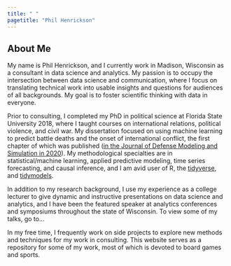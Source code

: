 ```yaml
---
title: " "
pagetitle: "Phil Henrickson"
---
```


<link rel="stylesheet" href="styles.css" type="text/css">
<link rel="stylesheet" href="academicicons/css/academicons.min.css"/>

## About Me

My name is Phil Henrickson, and I currently work in Madison, Wisconsin as a consultant in data science and analytics. My passion is to occupy the intersection between data science and communication, where I focus on translating technical work into usable insights and questions for audiences of all backgrounds. My goal is to foster scientific thinking with data in everyone.

Prior to consulting, I completed my PhD in political science at Florida State University 2018, where I taught courses on international relations, political violence, and civil war. My dissertation focused on using machine learning to predict battle deaths and the onset of international conflict, the first chapter of which was published ([in the Journal of Defense Modeling and Simulation in 2020](https://journals.sagepub.com/doi/abs/10.1177/1548512919826375)). My methodological specialties are in statistical/machine learning, applied predictive modeling, time series forecasting, and causal inference, and I am avid user of R, the [tidyverse](https://www.tidyverse.org), and [tidymodels](https://www.tidymodels.org). 

In addition to my research background, I use my experience as a college lecturer to give dynamic and instructive presentations on data science and analytics, and I have been the featured speaker at analytics conferences and symposiums throughout the state of Wisconsin. To view some of my talks, go to...

In my free time, I frequently work on side projects to explore new methods and techniques for my work in consulting. This website serves as a repository for some of my work, most of which is devoted to board games and sports.